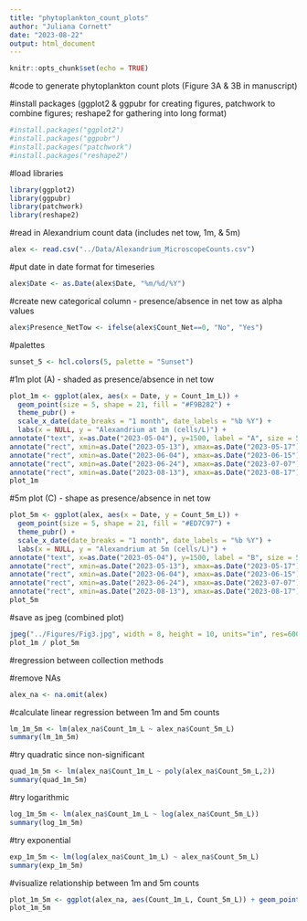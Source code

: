 ```yaml
---
title: "phytoplankton_count_plots"
author: "Juliana Cornett"
date: "2023-08-22"
output: html_document
---
```


```r
knitr::opts_chunk$set(echo = TRUE)
```

#code to generate phytoplankton count plots (Figure 3A & 3B in manuscript)

#install packages (ggplot2 & ggpubr for creating figures, patchwork to combine figures; reshape2 for gathering into long format)

```r
#install.packages("ggplot2")
#install.packages("ggpubr")
#install.packages("patchwork")
#install.packages("reshape2")
```

#load libraries

```r
library(ggplot2)
library(ggpubr)
library(patchwork)
library(reshape2)
```

#read in Alexandrium count data (includes net tow, 1m, & 5m)

```r
alex <- read.csv("../Data/Alexandrium_MicroscopeCounts.csv")
```

#put date in date format for timeseries

```r
alex$Date <- as.Date(alex$Date, "%m/%d/%Y")
```

#create new categorical column - presence/absence in net tow as alpha values

```r
alex$Presence_NetTow <- ifelse(alex$Count_Net==0, "No", "Yes")
```

#palettes

```r
sunset_5 <- hcl.colors(5, palette = "Sunset")
```

#1m plot (A) - shaded as presence/absence in net tow

```r
plot_1m <- ggplot(alex, aes(x = Date, y = Count_1m_L)) +
  geom_point(size = 5, shape = 21, fill = "#F9B282") +
  theme_pubr() +
  scale_x_date(date_breaks = "1 month", date_labels = "%b %Y") +
  labs(x = NULL, y = "Alexandrium at 1m (cells/L)") +
annotate("text", x=as.Date("2023-05-04"), y=1500, label = "A", size = 5) +
annotate("rect", xmin=as.Date("2023-05-13"), xmax=as.Date("2023-05-17"), ymin = 0, ymax=Inf, fill = "#F9B282", alpha = 0.25) +
annotate("rect", xmin=as.Date("2023-06-04"), xmax=as.Date("2023-06-15"), ymin = 0, ymax=Inf, fill = "#F9B282", alpha = 0.25) +
annotate("rect", xmin=as.Date("2023-06-24"), xmax=as.Date("2023-07-07"), ymin = 0, ymax=Inf, fill = "#F9B282", alpha = 0.25) +
annotate("rect", xmin=as.Date("2023-08-13"), xmax=as.Date("2023-08-17"), ymin = 0, ymax=Inf, fill = "#F9B282", alpha = 0.25)
plot_1m
```

#5m plot (C) - shape as presence/absence in net tow 

```r
plot_5m <- ggplot(alex, aes(x = Date, y = Count_5m_L)) +
  geom_point(size = 5, shape = 21, fill = "#ED7C97") +
  theme_pubr() +
  scale_x_date(date_breaks = "1 month", date_labels = "%b %Y") +
  labs(x = NULL, y = "Alexandrium at 5m (cells/L)") +
annotate("text", x=as.Date("2023-05-04"), y=1500, label = "B", size = 5) +
annotate("rect", xmin=as.Date("2023-05-13"), xmax=as.Date("2023-05-17"), ymin = 0, ymax=Inf, fill = "#ED7C97", alpha = 0.25) +
annotate("rect", xmin=as.Date("2023-06-04"), xmax=as.Date("2023-06-15"), ymin = 0, ymax=Inf, fill = "#ED7C97", alpha = 0.25) +
annotate("rect", xmin=as.Date("2023-06-24"), xmax=as.Date("2023-07-07"), ymin = 0, ymax=Inf, fill = "#ED7C97", alpha = 0.25) +
annotate("rect", xmin=as.Date("2023-08-13"), xmax=as.Date("2023-08-17"), ymin = 0, ymax=Inf, fill = "#ED7C97", alpha = 0.25)
plot_5m
```

#save as jpeg (combined plot)

```r
jpeg("../Figures/Fig3.jpg", width = 8, height = 10, units="in", res=600)
plot_1m / plot_5m 
```

#regression between collection methods

#remove NAs

```r
alex_na <- na.omit(alex)
```

#calculate linear regression between 1m and 5m counts

```r
lm_1m_5m <- lm(alex_na$Count_1m_L ~ alex_na$Count_5m_L)
summary(lm_1m_5m)
```

#try quadratic since non-significant

```r
quad_1m_5m <- lm(alex_na$Count_1m_L ~ poly(alex_na$Count_5m_L,2))
summary(quad_1m_5m)
```

#try logarithmic

```r
log_1m_5m <- lm(alex_na$Count_1m_L ~ log(alex_na$Count_5m_L))
summary(log_1m_5m)
```

#try exponential

```r
exp_1m_5m <- lm(log(alex_na$Count_1m_L) ~ alex_na$Count_5m_L)
summary(exp_1m_5m)
```

#visualize relationship between 1m and 5m counts

```r
plot_1m_5m <- ggplot(alex_na, aes(Count_1m_L, Count_5m_L)) + geom_point() + geom_smooth(method = "lm", formula = y ~ poly(x,2)) + theme_pubr()
plot_1m_5m
```
